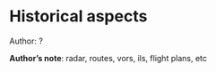 # Historical aspects

::: {.infobox .tip}
Author: ?
:::

::: {.infobox .note}
**Author's note**: radar, routes, vors, ils, flight plans, etc
:::
